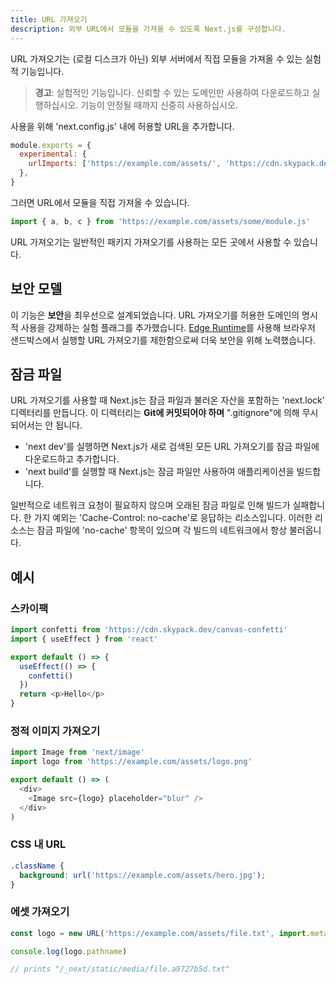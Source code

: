 ```yaml
---
title: URL 가져오기
description: 외부 URL에서 모듈을 가져올 수 있도록 Next.js를 구성합니다.
---
```


URL 가져오기는 (로컬 디스크가 아닌) 외부 서버에서 직접 모듈을 가져올 수 있는 실험적 기능입니다.

> **경고**: 실험적인 기능입니다. 신뢰할 수 있는 도메인만 사용하여 다운로드하고 실행하십시오.
> 기능이 안정될 때까지 신중히 사용하십시오.

사용을 위해 'next.config.js' 내에 허용할 URL을 추가합니다.

```js filename="next.config.js"
module.exports = {
  experimental: {
    urlImports: ['https://example.com/assets/', 'https://cdn.skypack.dev'],
  },
}
```

그러면 URL에서 모듈을 직접 가져올 수 있습니다.

```js
import { a, b, c } from 'https://example.com/assets/some/module.js'
```

URL 가져오기는 일반적인 패키지 가져오기를 사용하는 모든 곳에서 사용할 수 있습니다.

## 보안 모델

이 기능은 **보안**을 최우선으로 설계되었습니다. URL 가져오기를 허용한 도메인의 명시적 사용을 강제하는 실험 플래그를 추가했습니다. [Edge Runtime](/docs/app/api-reference/edge)를 사용해 브라우저 샌드박스에서 실행할 URL 가져오기를 제한함으로써 더욱 보안을 위해 노력했습니다.

## 잠금 파일

URL 가져오기를 사용할 때 Next.js는 잠금 파일과 불러온 자산을 포함하는 'next.lock' 디렉터리를 만듭니다.
이 디렉터리는 **Git에 커밋되어야 하며** ".gitignore"에 의해 무시되어서는 안 됩니다.

- 'next dev'를 실행하면 Next.js가 새로 검색된 모든 URL 가져오기를 잠금 파일에 다운로드하고 추가합니다.
- 'next build'를 실행할 때 Next.js는 잠금 파일만 사용하여 애플리케이션을 빌드합니다.

일반적으로 네트워크 요청이 필요하지 않으며 오래된 잠금 파일로 인해 빌드가 실패합니다.
한 가지 예외는 'Cache-Control: no-cache'로 응답하는 리소스입니다.
이러한 리소스는 잠금 파일에 'no-cache' 항목이 있으며 각 빌드의 네트워크에서 항상 불러옵니다.

## 예시

### 스카이팩

```js
import confetti from 'https://cdn.skypack.dev/canvas-confetti'
import { useEffect } from 'react'

export default () => {
  useEffect(() => {
    confetti()
  })
  return <p>Hello</p>
}
```

### 정적 이미지 가져오기

```js
import Image from 'next/image'
import logo from 'https://example.com/assets/logo.png'

export default () => (
  <div>
    <Image src={logo} placeholder="blur" />
  </div>
)
```

### CSS 내 URL

```css
.className {
  background: url('https://example.com/assets/hero.jpg');
}
```

### 에셋 가져오기

```js
const logo = new URL('https://example.com/assets/file.txt', import.meta.url)

console.log(logo.pathname)

// prints "/_next/static/media/file.a9727b5d.txt"
```
